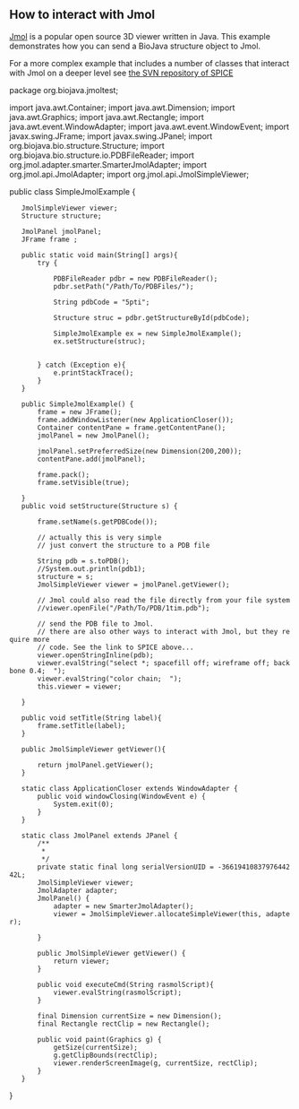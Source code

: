 ==How to interact with Jmol==

[http://jmol.sourceforge.net Jmol] is a popular open source 3D viewer written in Java. This example
demonstrates how you can send a BioJava structure object to Jmol.

For a more complex example that includes a number of classes that interact with Jmol on a deeper level see
[http://www.derkholm.net/svn/repos/spice/trunk/src/org/biojava/spice/jmol/ the SVN repository of SPICE]



<java>
package org.biojava.jmoltest;

import java.awt.Container;
import java.awt.Dimension;
import java.awt.Graphics;
import java.awt.Rectangle;
import java.awt.event.WindowAdapter;
import java.awt.event.WindowEvent;
import javax.swing.JFrame;
import javax.swing.JPanel;
import org.biojava.bio.structure.Structure;
import org.biojava.bio.structure.io.PDBFileReader;
import org.jmol.adapter.smarter.SmarterJmolAdapter;
import org.jmol.api.JmolAdapter;
import org.jmol.api.JmolSimpleViewer;


public class SimpleJmolExample {
    JmolSimpleViewer viewer;
    Structure structure; 

    JmolPanel jmolPanel;
    JFrame frame ;

    public static void main(String[] args){
        try {

            PDBFileReader pdbr = new PDBFileReader();          
            pdbr.setPath("/Path/To/PDBFiles/");

            String pdbCode = "5pti";

            Structure struc = pdbr.getStructureById(pdbCode);

            SimpleJmolExample ex = new SimpleJmolExample();
            ex.setStructure(struc);
           
            
        } catch (Exception e){
            e.printStackTrace();
        }
    }


    public SimpleJmolExample() {
        frame = new JFrame();
        frame.addWindowListener(new ApplicationCloser());
        Container contentPane = frame.getContentPane();
        jmolPanel = new JmolPanel();
   
        jmolPanel.setPreferredSize(new Dimension(200,200));
        contentPane.add(jmolPanel);

        frame.pack();
        frame.setVisible(true); 

    }
    public void setStructure(Structure s) {
        
        frame.setName(s.getPDBCode());

        // actually this is very simple
        // just convert the structure to a PDB file
  
        String pdb = s.toPDB();
        //System.out.println(pdb1);
        structure = s;
        JmolSimpleViewer viewer = jmolPanel.getViewer();
        
        // Jmol could also read the file directly from your file system
        //viewer.openFile("/Path/To/PDB/1tim.pdb");
  
        // send the PDB file to Jmol.
        // there are also other ways to interact with Jmol, but they require more
        // code. See the link to SPICE above...
        viewer.openStringInline(pdb);
        viewer.evalString("select *; spacefill off; wireframe off; backbone 0.4;  ");
        viewer.evalString("color chain;  ");
        this.viewer = viewer;

    }

    public void setTitle(String label){
        frame.setTitle(label);
    }

    public JmolSimpleViewer getViewer(){

        return jmolPanel.getViewer();
    }


    static class ApplicationCloser extends WindowAdapter {
        public void windowClosing(WindowEvent e) {
            System.exit(0);
        }
    }

    static class JmolPanel extends JPanel {
        /**
         * 
         */
        private static final long serialVersionUID = -3661941083797644242L;
        JmolSimpleViewer viewer;
        JmolAdapter adapter;
        JmolPanel() {
            adapter = new SmarterJmolAdapter();
            viewer = JmolSimpleViewer.allocateSimpleViewer(this, adapter);
            
        }

        public JmolSimpleViewer getViewer() {
            return viewer;
        }

        public void executeCmd(String rasmolScript){
            viewer.evalString(rasmolScript);
        }


        final Dimension currentSize = new Dimension();
        final Rectangle rectClip = new Rectangle();

        public void paint(Graphics g) {
            getSize(currentSize);
            g.getClipBounds(rectClip);
            viewer.renderScreenImage(g, currentSize, rectClip);
        }
    }

}





</java>